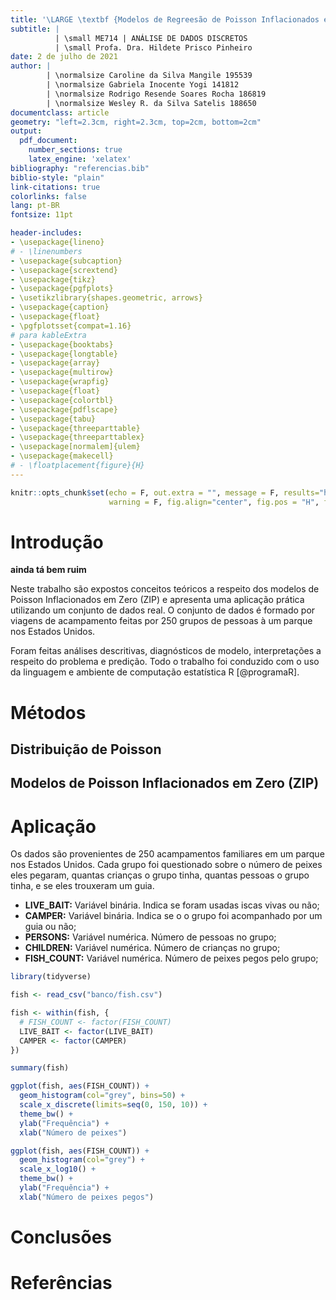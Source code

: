 ```yaml
---
title: '\LARGE \textbf {Modelos de Regreesão de Poisson Inflacionados em Zero}'
subtitle: |
          | \small ME714 | ANÁLISE DE DADOS DISCRETOS
          | \small Profa. Dra. Hildete Prisco Pinheiro
date: 2 de julho de 2021
author: | 
        | \normalsize Caroline da Silva Mangile 195539
        | \normalsize Gabriela Inocente Yogi 141812
        | \normalsize Rodrigo Resende Soares Rocha 186819
        | \normalsize Wesley R. da Silva Satelis 188650
documentclass: article
geometry: "left=2.3cm, right=2.3cm, top=2cm, bottom=2cm"
output:
  pdf_document:
    number_sections: true
    latex_engine: 'xelatex'
bibliography: "referencias.bib"
biblio-style: "plain"
link-citations: true
colorlinks: false
lang: pt-BR
fontsize: 11pt

header-includes:
- \usepackage{lineno}
# - \linenumbers
- \usepackage{subcaption}
- \usepackage{scrextend}
- \usepackage{tikz}
- \usepackage{pgfplots}
- \usetikzlibrary{shapes.geometric, arrows}
- \usepackage{caption}
- \usepackage{float}
- \pgfplotsset{compat=1.16}
# para kableExtra
- \usepackage{booktabs}
- \usepackage{longtable}
- \usepackage{array}
- \usepackage{multirow}
- \usepackage{wrapfig}
- \usepackage{float}
- \usepackage{colortbl}
- \usepackage{pdflscape}
- \usepackage{tabu}
- \usepackage{threeparttable}
- \usepackage{threeparttablex}
- \usepackage[normalem]{ulem}
- \usepackage{makecell}
# - \floatplacement{figure}{H}
---
```


```r
knitr::opts_chunk$set(echo = F, out.extra = "", message = F, results="hide",
                      warning = F, fig.align="center", fig.pos = "H", fig.height = 2)
```

# Introdução

**ainda tá bem ruim**

Neste trabalho são expostos conceitos teóricos a respeito dos modelos de Poisson Inflacionados em Zero (ZIP) e apresenta uma aplicação prática utilizando um conjunto de dados real. O conjunto de dados é formado por viagens de acampamento feitas por 250 grupos de pessoas à um parque nos Estados Unidos.

Foram feitas análises descritivas, diagnósticos de modelo, interpretações a respeito do problema e predição. Todo o trabalho foi conduzido com o uso da linguagem e ambiente de computação estatística R [@programaR].

# Métodos

## Distribuição de Poisson

## Modelos de Poisson Inflacionados em Zero (ZIP)

# Aplicação

Os dados são provenientes de 250 acampamentos familiares em um parque nos Estados Unidos. Cada grupo foi questionado sobre o número de peixes eles pegaram, quantas crianças o grupo tinha, quantas pessoas o grupo tinha, e se eles trouxeram um guia.

* **LIVE_BAIT:** Variável binária. Indica se foram usadas iscas vivas ou não;
* **CAMPER:** Variável binária. Indica se o o grupo foi acompanhado por um guia ou não;
* **PERSONS:** Variável numérica. Número de pessoas no grupo;
* **CHILDREN:** Variável numérica. Número de crianças no grupo;
* **FISH_COUNT:** Variável numérica. Número de peixes pegos pelo grupo;

\newpage

```r
library(tidyverse)

fish <- read_csv("banco/fish.csv")

fish <- within(fish, {
  # FISH_COUNT <- factor(FISH_COUNT)
  LIVE_BAIT <- factor(LIVE_BAIT)
  CAMPER <- factor(CAMPER)
})

```

```r
summary(fish)
```

```r
ggplot(fish, aes(FISH_COUNT)) + 
  geom_histogram(col="grey", bins=50) +
  scale_x_discrete(limits=seq(0, 150, 10)) +
  theme_bw() +
  ylab("Frequência") +
  xlab("Número de peixes")
```



```r
ggplot(fish, aes(FISH_COUNT)) + 
  geom_histogram(col="grey") +
  scale_x_log10() +
  theme_bw() + 
  ylab("Frequência") +
  xlab("Número de peixes pegos")
```


# Conclusões

# Referências

